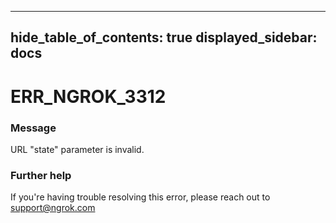 

---
hide_table_of_contents: true
displayed_sidebar: docs
---


# ERR_NGROK_3312

### Message
URL "state" parameter is invalid.

<ErrorDetails error="err_ngrok_3312" />



### Further help
If you're having trouble resolving this error, please reach out to [support@ngrok.com](mailto:support@ngrok.com?subject=Help%20with%20ERR_NGROK_3312)

